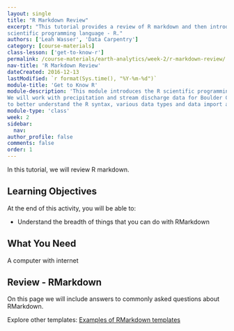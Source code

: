 ```yaml
---
layout: single
title: "R Markdown Review"
excerpt: "This tutorial provides a review of R markdown and then introduces the
scientific programming language - R."
authors: ['Leah Wasser', 'Data Carpentry']
category: [course-materials]
class-lesson: ['get-to-know-r']
permalink: /course-materials/earth-analytics/week-2/r-markdown-review/
nav-title: 'R Markdown Review'
dateCreated: 2016-12-13
lastModified: `r format(Sys.time(), "%Y-%m-%d")`
module-title: 'Get to Know R'
module-description: 'This module introduces the R scientific programming language.
We will work with precipitation and stream discharge data for Boulder County
to better understand the R syntax, various data types and data import and plotting.'
module-type: 'class'
week: 2
sidebar:
  nav:
author_profile: false
comments: false
order: 1
---
```


In this tutorial, we will review R markdown.

<div class='notice--success' markdown="1">

## <i class="fa fa-graduation-cap" aria-hidden="true"></i> Learning Objectives
At the end of this activity, you will be able to:

* Understand the breadth of things that you can do with RMarkdown

## What You Need

A computer with internet

</div>

## Review - RMarkdown

On this page we will include answers to commonly asked questions about RMarkdown.

Explore other templates: <a href="http://rmarkdown.rstudio.com/gallery.html" target="_blank">Examples of RMarkdown templates</a>
